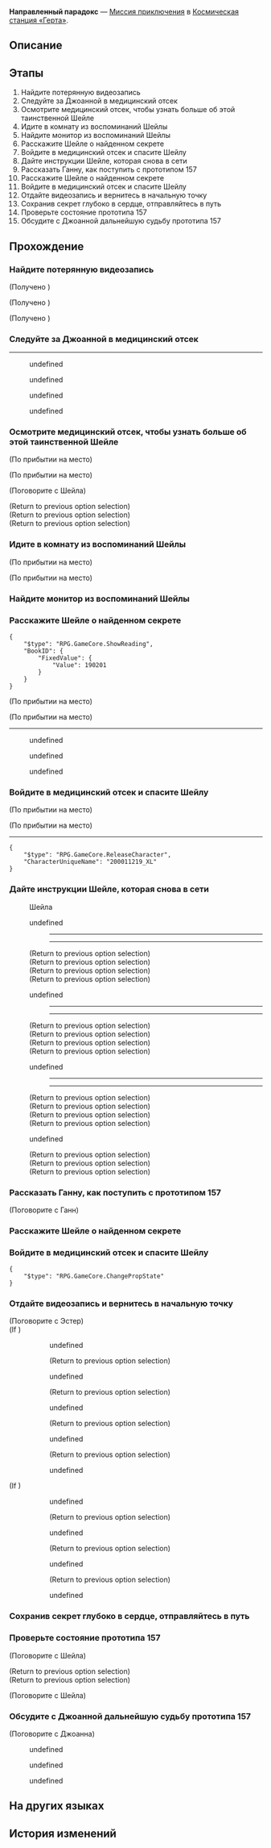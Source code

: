 {{Дополнить|Диалоги.}}
{{Миссия Инфобокс
|id              = 2000113
|Название        = 
|Изображение     = Миссия Освоения Направленный парадокс.png
|Тип             = Миссия приключения
|События         = 
|Глава           = 
|Условия         = Завершена [[Миссия приключения]] ''[[Направленный парадокс]]''
|Персонажи       = Ганн; Джоанна; Первопроходец; Шейла; Эстер
|СтартЛокация    = Зона поддержки
|Мир             = Космическая станция «Герта»
|Локации         = Зона поддержки
|Предыдущая      = 
|Следующая       = 
|Награды         = Опыт Освоения*100; Звёздный нефрит*30; Журнал приключений*3; Hertareum*50; Кредиты*5 000
}}
'''Направленный парадокс''' — [[Миссия приключения]] в [[Космическая станция «Герта»]].

==Описание==
{{Описание|<!--официальное описание из Перекрёстка судеб-->}}

==Этапы==
# Найдите потерянную видеозапись
# Следуйте за Джоанной в медицинский отсек
# Осмотрите медицинский отсек, чтобы узнать больше об этой таинственной Шейле
# Идите в комнату из воспоминаний Шейлы
# Найдите монитор из воспоминаний Шейлы
# Расскажите Шейле о найденном секрете
# Войдите в медицинский отсек и спасите Шейлу
# Дайте инструкции Шейле, которая снова в сети
# Рассказать Ганну, как поступить с прототипом 157
# Расскажите Шейле о найденном секрете
# Войдите в медицинский отсек и спасите Шейлу
# Отдайте видеозапись и вернитесь в начальную точку
# Сохранив секрет глубоко в сердце, отправляйтесь в путь
# Проверьте состояние прототипа 157
# Обсудите с Джоанной дальнейшую судьбу прототипа 157

==Прохождение==
{{Дополнить}}

===Найдите потерянную видеозапись===
{{Описание миссии|локация=Зона поддержки|Старая Эстер разрешила вам забрать плёнки с секретной записью. Почему именно вам?<br />Потому что эта сотрудница Отдела откровений верит, что тайны сами выбирают себе свидетелей.}}
{{Диалог Начало}}
{{Описание миссии|локация=Зона поддержки|Старая Эстер разрешила вам забрать плёнки с секретной записью.}}

;(Получено {{Item|Видеоплёнка: Тусклая синяя точка|20|x=1|text=Видеоплёнка: Тусклая синяя точка}})

;(Получено {{Item|Видеоплёнка: Справедливость|20|x=1|text=Видеоплёнка: Справедливость}})

;(Получено {{Item|Видеоплёнка: Час гибели|20|x=1|text=Видеоплёнка: Час гибели}})
{{Описание миссии|локация=Зона поддержки|Собрав три видеокассеты, вы замечаете, что все они, похоже, представляют собой записи жизни исследователя по имени Шейла.<br />Как только вы начинаете это понимать, секретный защитный механизм, внедрённый в видеосигнал, вызывает у вас раскалывающуюся головную боль и сбивает вас с ног.}}
<!--Unknown TalkSentence: 200024316-->
<!--Unknown TalkSentence: 200024317-->
<!--Unknown TalkSentence: 200024318-->
<!--Unknown TalkSentence: 200024319-->
{{Диалог Конец}}

===Следуйте за Джоанной в медицинский отсек===
{{Диалог Начало}}
----
<!--Unknown TalkSentence: 200024401-->
<!--Unknown TalkSentence: 200024402-->
<!--Unknown TalkSentence: 200024403-->
:{{Диалог|Стрелка}} undefined
:{{Диалог|Стрелка}} undefined
:{{Диалог|Стрелка}} undefined
:{{Диалог|Стрелка}} undefined
{{Диалог Конец}}

===Осмотрите медицинский отсек, чтобы узнать больше об этой таинственной Шейле===
{{Диалог Начало}}
;(По прибытии на место)

;(По прибытии на место)
<!--Unknown TalkSentence: 200024409-->
<!--Unknown TalkSentence: 200024410-->
<!--Unknown TalkSentence: 200024411-->
<!--Unknown TalkSentence: 200024412-->
<!--Unknown TalkSentence: 200024413-->
<!--Unknown TalkSentence: 200024414-->
<!--Unknown TalkSentence: 200024415-->
<!--Unknown TalkSentence: 200024416-->
<!--Unknown TalkSentence: 200024417-->
<!--Unknown TalkSentence: 200024501-->
<!--Unknown TalkSentence: 200024502-->
<!--Unknown TalkSentence: 200024503-->
<!--Unknown TalkSentence: 200024504-->
<!--Unknown TalkSentence: 200024505-->

;(Поговорите с Шейла)
<!--Unknown TalkSentence: 200024601-->
;(Return to previous option selection)
;(Return to previous option selection)
;(Return to previous option selection)
{{Диалог Конец}}

===Идите в комнату из воспоминаний Шейлы===
{{Описание миссии|локация=Зона поддержки|Вы просыпаетесь в медицинском отсеке космической станции. Доктор Джоанна как раз осматривает другого исследователя. У этой пациентки временная потеря памяти. Но что более важно, её зовут Шейла.<br />Прочувствовав всю странность, секретность и интригу, вы обещаете Шейле пойти в указанную ею комнату и провести расследование.}}
{{Диалог Начало}}
:<!--0.5-second delay-->
;(По прибытии на место)

;(По прибытии на место)
<!--Unknown TalkSentence: 200024701-->
<!--Unknown TalkSentence: 200024702-->
{{Диалог Конец}}

===Найдите монитор из воспоминаний Шейлы===
{{Диалог Начало}}

{{Диалог Конец}}

===Расскажите Шейле о найденном секрете===
{{Описание миссии|локация=Зона поддержки|Вы выполняете своё обещание, заходите в комнату из воспоминаний Шейлы и забираете сценарий персонажа Шейлы и признание, написанное исследователем Ганном.<br />В сценарии записаны повседневные фразы Шейлы, а в признании упоминается таинственный эксперимент. Вы связываете одно с другим, и по спине у вас бегут мурашки.}}
{{Диалог Начало}}
<pre>{
	"$type": "RPG.GameCore.ShowReading",
	"BookID": {
		"FixedValue": {
			"Value": 190201
		}
	}
}</pre>
<!--Unknown TalkSentence: 200024704-->
<!--Unknown TalkSentence: 200024705-->
<!--Unknown TalkSentence: 200024706-->
<!--Unknown TalkSentence: 200024707-->
:<!--0.5-second delay-->
;(По прибытии на место)

;(По прибытии на место)
----
<!--Unknown TalkSentence: 200024801-->
:{{Диалог|Стрелка}} undefined
:{{Диалог|Стрелка}} undefined
:{{Диалог|Стрелка}} undefined
{{Диалог Конец}}

===Войдите в медицинский отсек и спасите Шейлу===
{{Описание миссии|локация=Базовая зона|Вы собираетесь отдать Шейле сценарий и письмо с признанием, но обнаруживаете, что Ганн взялся за лечение Шейлы и заперся вместе с ней в медицинском отсеке.}}
{{Диалог Начало}}
:<!--0.5-second delay-->
;(По прибытии на место)

;(По прибытии на место)
----
<!--Unknown TalkSentence: 200024902-->
<pre>{
	"$type": "RPG.GameCore.ReleaseCharacter",
	"CharacterUniqueName": "200011219_XL"
}</pre>
{{Диалог Конец}}

===Дайте инструкции Шейле, которая снова в сети===
{{Диалог Начало}}

:{{Диалог|Разговор}} Шейла
<!--Unknown TalkSentence: 200024818-->
:{{Диалог|Стрелка}} undefined
::----
:<!--Unknown TalkSentence: 200024826-->
:<!--Unknown TalkSentence: 200024827-->
:<!--Unknown TalkSentence: 200024957-->
:<!--Unknown TalkSentence: 200024958-->
:<!--Unknown TalkSentence: 200024959-->
:<!--Unknown TalkSentence: 200024960-->
:<!--Unknown TalkSentence: 200024961-->
::----
:<!--Unknown TalkSentence: 200024962-->
:;(Return to previous option selection)
:;(Return to previous option selection)
:;(Return to previous option selection)
:;(Return to previous option selection)
:{{Диалог|Стрелка}} undefined
::----
:<!--Unknown TalkSentence: 200024826-->
:<!--Unknown TalkSentence: 200024827-->
:<!--Unknown TalkSentence: 200024957-->
:<!--Unknown TalkSentence: 200024958-->
:<!--Unknown TalkSentence: 200024959-->
:<!--Unknown TalkSentence: 200024960-->
:<!--Unknown TalkSentence: 200024961-->
::----
:<!--Unknown TalkSentence: 200024962-->
:;(Return to previous option selection)
:;(Return to previous option selection)
:;(Return to previous option selection)
:;(Return to previous option selection)
:{{Диалог|Стрелка}} undefined
::----
:<!--Unknown TalkSentence: 200024826-->
:<!--Unknown TalkSentence: 200024827-->
:<!--Unknown TalkSentence: 200024957-->
:<!--Unknown TalkSentence: 200024958-->
:<!--Unknown TalkSentence: 200024959-->
:<!--Unknown TalkSentence: 200024960-->
:<!--Unknown TalkSentence: 200024961-->
::----
:<!--Unknown TalkSentence: 200024962-->
:;(Return to previous option selection)
:;(Return to previous option selection)
:;(Return to previous option selection)
:;(Return to previous option selection)
:{{Диалог|Стрелка}} undefined
:<!--Unknown TalkSentence: 200024823-->
:<!--Unknown TalkSentence: 200024824-->
:<!--Unknown TalkSentence: 200024825-->
:;(Return to previous option selection)
:;(Return to previous option selection)
:;(Return to previous option selection)
{{Диалог Конец}}

===Рассказать Ганну, как поступить с прототипом 157===
{{Описание миссии|локация=Базовая зона|Вы преодолеваете препятствие Ганна и предъявляете ему доказательства - документы и видеозаписи. В конце концов он сказал правду.<br />Оказалось, что Ганн и Шейла были парой. Но та Шейла, что была перед вами, - это всего лишь экспериментальный андроид, который выглядит и говорит точно так же, как Шейла. Сама Шейла давно умерла.}}
{{Диалог Начало}}

;(Поговорите с Ганн)
<!--Unknown TalkSentence: 200025001-->
:<!--0.5-second delay-->
{{Описание миссии|локация=Зона поддержки|Вы просыпаетесь в медицинском отсеке космической станции. Доктор Джоанна как раз осматривает другого исследователя. У этой пациентки временная потеря памяти. Но что более важно, её зовут Шейла.<br />Прочувствовав всю странность, секретность и интригу, вы обещаете Шейле пойти в указанную ею комнату и провести расследование.}}
{{Диалог Конец}}

===Расскажите Шейле о найденном секрете===
{{Описание миссии|локация=Базовая зона|Вы выполняете своё обещание, заходите в комнату из воспоминаний Шейлы и забираете сценарий персонажа Шейлы и признание, написанное исследователем Ганном.<br />В сценарии записаны повседневные фразы Шейлы, а в признании упоминается таинственный эксперимент. Вы связываете одно с другим, и по спине у вас бегут мурашки.}}
{{Диалог Начало}}
{{Описание миссии|локация=Базовая зона|Вы собираетесь отдать Шейле сценарий и письмо с признанием, но обнаруживаете, что Ганн взялся за лечение Шейлы и заперся вместе с ней в медицинском отсеке.}}
{{Диалог Конец}}

===Войдите в медицинский отсек и спасите Шейлу===
{{Диалог Начало}}
:<!--1-second delay-->
<pre>{
	"$type": "RPG.GameCore.ChangePropState"
}</pre>
{{Диалог Конец}}

===Отдайте видеозапись и вернитесь в начальную точку===
{{Описание миссии|локация=Главная контрольная зона|Раскрыв секрет Шейлы и Ганна, вы отдаёте видеозапись Эстер.<br />Она рассказывает вам грустную историю, и вы, помня о ней, продолжите своё путешествие.}}
{{Диалог Начало}}


;(Поговорите с Эстер)
;(If {{cx}}<!--SubMission Finish: 300030105-->)
::{{Диалог|Разговор}} undefined
::<!--Unknown TalkSentence: 500011929-->
::<!--Unknown TalkSentence: 500011930-->
::;(Return to previous option selection)
::{{Диалог|Разговор}} undefined
::<!--Unknown TalkSentence: 500011915-->
::<!--Unknown TalkSentence: 500011916-->
::<!--Unknown TalkSentence: 500011917-->
::;(Return to previous option selection)
::{{Диалог|Разговор}} undefined
::<!--Unknown TalkSentence: 500011919-->
::<!--Unknown TalkSentence: 500011920-->
::<!--Unknown TalkSentence: 500011921-->
::;(Return to previous option selection)
::{{Диалог|Разговор}} undefined
::<!--Unknown TalkSentence: 500011923-->
::<!--Unknown TalkSentence: 500011924-->
::<!--Unknown TalkSentence: 500011925-->
::;(Return to previous option selection)
::{{Диалог|Выход}} undefined
::<!--Unknown TalkSentence: 500011927-->
;(If {{cx}}<!--SubMission not Finish: 300030105-->)
::{{Диалог|Разговор}} undefined
::<!--Unknown TalkSentence: 500011915-->
::<!--Unknown TalkSentence: 500011916-->
::<!--Unknown TalkSentence: 500011917-->
::;(Return to previous option selection)
::{{Диалог|Разговор}} undefined
::<!--Unknown TalkSentence: 500011919-->
::<!--Unknown TalkSentence: 500011920-->
::<!--Unknown TalkSentence: 500011921-->
::;(Return to previous option selection)
::{{Диалог|Разговор}} undefined
::<!--Unknown TalkSentence: 500011923-->
::<!--Unknown TalkSentence: 500011924-->
::<!--Unknown TalkSentence: 500011925-->
::;(Return to previous option selection)
::{{Диалог|Выход}} undefined
::<!--Unknown TalkSentence: 500011927-->
{{Диалог Конец}}

===Сохранив секрет глубоко в сердце, отправляйтесь в путь===
{{Диалог Начало}}
:<!--0.5-second delay-->
{{Диалог Конец}}

===Проверьте состояние прототипа 157===
{{Описание миссии|локация=Базовая зона|Апеллируя к неэтичному характеру эксперимента Ганна, вы убеждаете его поступить с Прототипом 157, известным как Шейла так, как вы решили.<br />Вы становитесь свидетелем цены выбора.}}
{{Диалог Начало}}

;(Поговорите с Шейла)
<!--Unknown TalkSentence: 200025101-->
<!--Unknown TalkSentence: 200025102-->
;(Return to previous option selection)
;(Return to previous option selection)

;(Поговорите с Шейла)
<!--Unknown TalkSentence: 200025201-->
<!--Unknown TalkSentence: 200025202-->
{{Диалог Конец}}

===Обсудите с Джоанной дальнейшую судьбу прототипа 157===
{{Диалог Начало}}

;(Поговорите с Джоанна)
<!--Unknown TalkSentence: 200025301-->
<!--Unknown TalkSentence: 200025302-->
<!--Unknown TalkSentence: 200025303-->
:{{Диалог|Стрелка}} undefined
:{{Диалог|Стрелка}} undefined
:{{Диалог|Стрелка}} undefined
{{Диалог Конец}}

==На других языках==
{{На других языках
|en   = Guide Paradox
|zhs  = 向导佯谬
|zht  = 嚮導佯謬
|ja   = ミスガイド
|ko   = 역설의 길잡이
|es   = La paradoja de la guía
|fr   = Une guide paradoxale
|ru   = Направленный парадокс
|th   = แนวทางสู่ความขัดแย้ง
|vi   = Nghịch Lý Hướng Dẫn
|de   = Führungs-Paradoxon
|id   = Paradoks Pemandu
|pt   = Paradoxo Guia
}}

==История изменений==
{{История изменений|2.7}}
